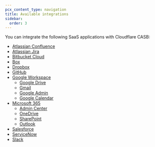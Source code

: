 ```yaml
---
pcx_content_type: navigation
title: Available integrations
sidebar:
  order: 3
---
```


You can integrate the following SaaS applications with Cloudflare CASB:

- [Atlassian Confluence](/cloudflare-one/applications/scan-apps/casb-integrations/atlassian-confluence/)
- [Atlassian Jira](/cloudflare-one/applications/scan-apps/casb-integrations/atlassian-jira/)
- [Bitbucket Cloud](/cloudflare-one/applications/scan-apps/casb-integrations/bitbucket-cloud/)
- [Box](/cloudflare-one/applications/scan-apps/casb-integrations/box/)
- [Dropbox](/cloudflare-one/applications/scan-apps/casb-integrations/dropbox/)
- [GitHub](/cloudflare-one/applications/scan-apps/casb-integrations/github/)
- [Google Workspace](/cloudflare-one/applications/scan-apps/casb-integrations/google-workspace/)
  - [Google Drive](/cloudflare-one/applications/scan-apps/casb-integrations/google-workspace/google-drive/)
  - [Gmail](/cloudflare-one/applications/scan-apps/casb-integrations/google-workspace/gmail/)
  - [Google Admin](/cloudflare-one/applications/scan-apps/casb-integrations/google-workspace/google-admin/)
  - [Google Calendar](/cloudflare-one/applications/scan-apps/casb-integrations/google-workspace/google-calendar/)
- [Microsoft 365](/cloudflare-one/applications/scan-apps/casb-integrations/microsoft-365/)
  - [Admin Center](/cloudflare-one/applications/scan-apps/casb-integrations/microsoft-365/admin-center/)
  - [OneDrive](/cloudflare-one/applications/scan-apps/casb-integrations/microsoft-365/onedrive/)
  - [SharePoint](/cloudflare-one/applications/scan-apps/casb-integrations/microsoft-365/sharepoint/)
  - [Outlook](/cloudflare-one/applications/scan-apps/casb-integrations/microsoft-365/outlook/)
- [Salesforce](/cloudflare-one/applications/scan-apps/casb-integrations/salesforce/)
- [ServiceNow](/cloudflare-one/applications/scan-apps/casb-integrations/servicenow/)
- [Slack](/cloudflare-one/applications/scan-apps/casb-integrations/slack/)
